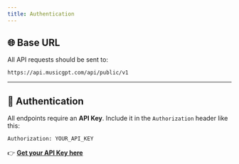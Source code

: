 ```yaml
---
title: Authentication
---
```


## 🌐 Base URL

All API requests should be sent to:

```
https://api.musicgpt.com/api/public/v1
```

---

## 🔐 Authentication

All endpoints require an **API Key**.
Include it in the `Authorization` header like this:

```bash
Authorization: YOUR_API_KEY
```

👉 [**Get your API Key here**](https://musicgpt.com/api)